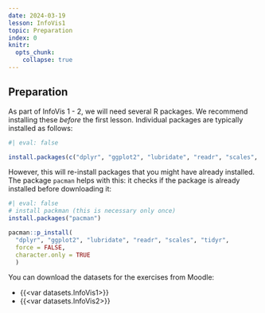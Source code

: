 ```yaml
---
date: 2024-03-19
lesson: InfoVis1
topic: Preparation
index: 0
knitr:
  opts_chunk:
    collapse: true
---
```


## Preparation {#sec-infovis-preparation}

As part of InfoVis 1 - 2, we will need several R packages. We recommend installing these *before* the first lesson. Individual packages are typically installed as follows:

```r
#| eval: false

install.packages(c("dplyr", "ggplot2", "lubridate", "readr", "scales", "tidyr"))
```

However, this will re-install packages that you might have already installed. The package `pacman` helps with this: it checks if the package is already installed before downloading it:

```r
#| eval: false
# install packman (this is necessary only once)
install.packages("pacman")
```


```r
pacman::p_install(
  "dplyr", "ggplot2", "lubridate", "readr", "scales", "tidyr",
  force = FALSE,
  character.only = TRUE
  )

```

You can download the datasets for the exercises from Moodle:

- {{<var datasets.InfoVis1>}}
- {{<var datasets.InfoVis2>}}


